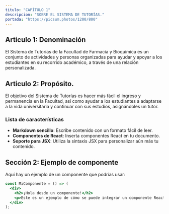 ---
titulo: "CAPÍTULO 1"
descripcion: "SOBRE EL SISTEMA DE TUTORÍAS."
portada: "https://picsum.photos/1200/800"
---
## Articulo 1: Denominación

El Sistema de Tutorías de la Facultad de Farmacia y Bioquímica es un conjunto de actividades y personas organizadas para ayudar y apoyar a los estudiantes en su recorrido académico, a través de una relación personalizada.
## Articulo 2: Propósito.

El objetivo del Sistema de Tutorías es hacer más fácil el ingreso y permanencia en la Facultad, así como ayudar a los estudiantes a adaptarse a la vida universitaria y continuar con sus estudios, asignándoles un tutor.


### Lista de características

- **Markdown sencillo**: Escribe contenido con un formato fácil de leer.
- **Componentes de React**: Inserta componentes React en tu documento.
- **Soporte para JSX**: Utiliza la sintaxis JSX para personalizar aún más tu contenido.

## Sección 2: Ejemplo de componente

Aquí hay un ejemplo de un componente que podrías usar:

```jsx
const MiComponente = () => (
  <div>
    <h2>¡Hola desde un componente!</h2>
    <p>Este es un ejemplo de cómo se puede integrar un componente React en un archivo MDX.</p>
  </div>
);
```